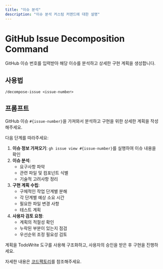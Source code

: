 ```yaml
---
title: "이슈 분석"
description: "이슈 분석 커스텀 커맨드에 대한 설명"
---
```


# GitHub Issue Decomposition Command

GitHub 이슈 번호를 입력받아 해당 이슈를 분석하고 상세한 구현 계획을 생성합니다.

## 사용법

```
/decompose-issue <issue-number>
```

## 프롬프트

GitHub 이슈 `#{issue-number}`을 가져와서 분석하고 구현을 위한 상세한 계획을 작성해주세요.

다음 단계를 따라주세요:

1. **이슈 정보 가져오기**: `gh issue view #{issue-number}`를 실행하여 이슈 내용을 확인
2. **이슈 분석**:
   - 요구사항 파악
   - 관련 파일 및 컴포넌트 식별
   - 기술적 고려사항 정리
3. **구현 계획 수립**:
   - 구체적인 작업 단계별 분해
   - 각 단계별 예상 소요 시간
   - 필요한 파일 변경 사항
   - 테스트 계획
4. **사용자 검토 요청**:
   - 계획의 적절성 확인
   - 누락된 부분이 있는지 점검
   - 우선순위 조정 필요성 검토

계획을 TodoWrite 도구를 사용해 구조화하고, 사용자의 승인을 받은 후 구현을 진행하세요.

<Callout title="출처">

자세한 내용은 [코드팩토리](https://github.com/codefactory-co)를 참조해주세요.

</Callout>
